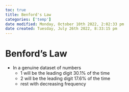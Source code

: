 ```yaml
---
toc: true
title: Benford's Law
categories: ['temp']
date modified: Monday, October 10th 2022, 2:02:33 pm
date created: Tuesday, July 26th 2022, 8:33:15 pm
---
```


# Benford's Law
- In a genuine dataset of numbers
	- 1 will be the leading digit 30.1% of the time
	- 2 will be the leading digit 17.6% of the time
	- rest with decreasing frequency



